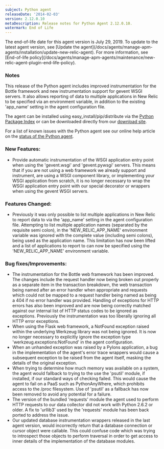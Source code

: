 ```yaml
---
subject: Python agent
releaseDate: '2014-02-03'
version: 2.12.0.10
metaDescription: Release notes for Python Agent 2.12.0.10.
watermark: End of Life
---
```


<Callout variant="important">
  The end-of-life date for this agent version is July 29, 2019. To update to the latest agent version, see [Update the agent](/docs/agents/manage-apm-agents/installation/update-new-relic-agent). For more information, see [End-of-life policy](/docs/agents/manage-apm-agents/maintenance/new-relic-agent-plugin-end-life-policy).
</Callout>

### Notes

This release of the Python agent includes improved instrumentation for the Bottle framework and new instrumentation support for gevent WSGI servers. It also allows reporting of data to multiple applications in New Relic to be specified via an environment variable, in addition to the existing 'app_name' setting in the agent configuration file.

The agent can be installed using easy_install/pip/distribute via the [Python Package Index](https://pypi.python.org/pypi/newrelic) or can be downloaded directly from our [download site](http://download.newrelic.com/python_agent/release/).

For a list of known issues with the Python agent see our online help article on the [status of the Python agent](https://newrelic.com/docs/python/status-of-python-agent).

### New Features:

* Provide automatic instrumentation of the WSGI application entry point when using the 'gevent.wsgi' and 'gevent.pywsgi' servers. This means that if you are not using a web framework we already support and instrument, are using a WSGI component library, or implementing your WSGI application from scratch, it is no longer necessary to wrap the WSGI application entry point with our special decorator or wrappers when using the gevent WSGI servers.

### Features Changed:

* Previously it was only possible to list multiple applications in New Relic to report data to via the 'app_name' setting in the agent configuration file. Attempting to list multiple application names (separated by the requisite semi colon), in the 'NEW_RELIC_APP_NAME' environment variable was ignored with the complete value (including semi colons), being used as the application name. This limitation has now been lifted and a list of applications to report to can now be specified using the 'NEW_RELIC_APP_NAME' environment variable.

### Bug fixes/Improvements:

* The instrumentation for the Bottle web framework has been improved. The changes include the request handler now being broken out properly as a separate item in the transaction breakdown, the web transaction being named after an error handler when appropriate and requests which could not be mapped to a request handler being named as being a 404 if no error handler was provided. Handling of exceptions for HTTP errors has also been improved and are now being correctly matched against our internal list of HTTP status codes to be ignored as exceptions. Previously the instrumentation was too liberally ignoring all HTTP error exceptions.
* When using the Flask web framework, a NotFound exception raised within the underlying Werkzeug library was not being ignored. It is now no longer necessary to explicitly ignore the exception type 'werkzeug.exceptions:NotFound' in the agent configuration.
* When an unhanded exception was raised by a Pylons application, a bug in the implementation of the agent's error trace wrappers would cause a subsequent exception to be raised from the agent itself, masking the details of the original exception.
* When trying to determine how much memory was available on a system, the agent would fallback to trying to the use the 'psutil' module, if installed, if our standard ways of checking failed. This would cause the agent to fail on a PaaS such as PythonAnyWhere, which prohibits access to the /proc filesystem. Use of 'psutil' as a fallback has now been removed to avoid any potential for a failure.
* The version of the bundled 'requests' module the agent used to perform HTTP requests to our data collector did not work with Python 2.6.2 or older. A fix to 'urllib3' used by the 'requests' module has been back ported to address the issue.
* Our updated database instrumentation wrappers released in the last agent version, would incorrectly return that a database connection or cursor object were callable. This could confuse code which was trying to introspect those objects to perform traversal in order to get access to inner details of the implementation of the database modules.
